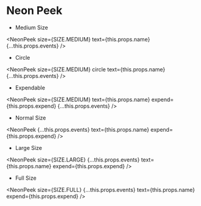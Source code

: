 
# Neon Peek

- Medium Size

<NeonPeek
    size={SIZE.MEDIUM}
    text={this.props.name}
    {...this.props.events}
/>

- Circle

<NeonPeek
    size={SIZE.MEDIUM}
    circle
    text={this.props.name}
    {...this.props.events}
/>

- Expendable

<NeonPeek
    size={SIZE.MEDIUM}
    text={this.props.name}
    expend={this.props.expend}
    {...this.props.events}
/>

- Normal Size

<NeonPeek
    {...this.props.events}
    text={this.props.name}
    expend={this.props.expend}
/>

- Large Size

<NeonPeek
    size={SIZE.LARGE}
    {...this.props.events}
    text={this.props.name}
    expend={this.props.expend}
/>

- Full Size

<NeonPeek
    size={SIZE.FULL}
    {...this.props.events}
    text={this.props.name}
    expend={this.props.expend}
/>
